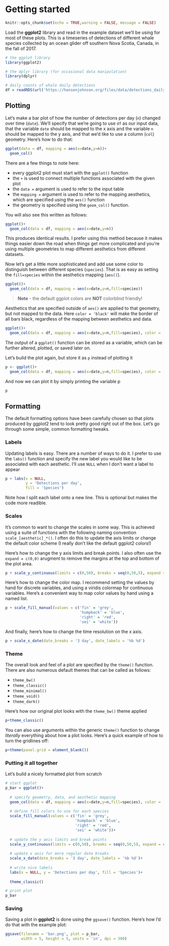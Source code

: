 # Getting started

```r
knitr::opts_chunk$set(echo = TRUE,warning = FALSE, message = FALSE)
```

Load the **ggplot2** library and read in the example dataset we'll be using for most of these plots. This is a timeseries of detections of different whale species collected by an ocean glider off southern Nova Scotia, Canada, in the fall of 2017. 

```r

# the ggplot library
library(ggplot2)

# the dplyr library (for occasional data manipulation)
library(dplyr)

# daily counts of whale daily detections
df = readRDS(url('https://hansenjohnson.org/files/data/detections_daily.rds'))
```

## Plotting

Let's make a bar plot of how the number of detections per day (`n`) changed over time (`date`). We'll specify that we're going to use `df` as our input data, that the variable `date` should be mapped to the x axis and the variable `n` should be mapped to the y axis, and that we'd like to use a column (`col`) geometry. Here's how to do that: 

```r
ggplot(data = df, mapping = aes(x=date,y=n))+
  geom_col()
```

There are a few things to note here:

- every ggplot2 plot must start with the `ggplot()` function  
- the `+` is used to connect multiple functions associated with the given plot  
- the `data = ` argument is used to refer to the input table  
- the `mapping = ` argument is used to refer to the mapping aesthetics, which are specified using the `aes()` function  
- the geometry is specified using the `geom_col()` function.    

You will also see this written as follows:
```r
ggplot()+
  geom_col(data = df, mapping = aes(x=date,y=n))
```

This produces identical results. I prefer using this method because it makes things easier down the road when things get more complicated and you're using multiple geometries to map different aesthetics from different datasets.

Now let's get a little more sophisticated and add use some color to distinguish between different species (`species`). That is as easy as setting the `fill=species` within the aesthetics mapping (`aes()`).

```r
ggplot()+
  geom_col(data = df, mapping = aes(x=date,y=n,fill=species))
```

>**Note** - the default ggplot colors are **NOT** colorblind friendly!

Aesthetics that are specified outside of `aes()` are applied to that geometry, but not mapped to the data. Here `color = 'black'` will make the border of all bars black, regardless of the mapping between aesthetics and data.

```r
ggplot()+
  geom_col(data = df, mapping = aes(x=date,y=n,fill=species), color = 'black')
```

The output of a `ggplot()` function can be stored as a variable, which can be further altered, plotted, or saved later on.

Let's build the plot again, but store it as `p` instead of plotting it
```r
p <- ggplot()+
  geom_col(data = df, mapping = aes(x=date,y=n,fill=species), color = 'black')
```

And now we can plot it by simply printing the variable p
```r
p
```

## Formatting

The default formatting options have been carefully chosen so that plots produced by ggplot2 tend to look pretty good right out of the box. Let's go through some simple, common formatting tweaks.

### Labels

Updating labels is easy. There are a number of ways to do it. I prefer to use the `labs()` function and specify the new label you would like to be associated with each aesthetic. I'll use `NULL` when I don't want a label to appear

```r
p + labs(x = NULL, 
         y = 'Detections per day', 
         fill = 'Species')
```

Note how I split each label onto a new line. This is optional but makes the code more readible.

### Scales

It's common to want to change the scales in some way. This is achieved using a suite of functions with the following naming convention `scale_[aesthetic]_*()`. I often do this to update the axis limits or change the default color scheme (I really don't like the default ggplot2 colors!)

Here's how to change the y axis limits and break points. I also often use the `expand = c(0,0)` arugment to remove the margins at the top and bottom of the plot area.

```r
p + scale_y_continuous(limits = c(0,50), breaks = seq(0,50,5), expand = c(0,0))
```

Here's how to change the color map. I recommend setting the values by hand for discrete variables, and using a viridis colormap for continuous variables. Here's a convenient way to map color values by hand using a named list.

```r
p + scale_fill_manual(values = c('fin' = 'grey', 
                                 'humpback' = 'blue', 
                                 'right' = 'red', 
                                 'sei' = 'white'))
```

And finally, here's how to change the time resolution on the x axis.

```r
p + scale_x_date(date_breaks = '3 day', date_labels = '%b %d')
```

### Theme

The overall look and feel of a plot are specified by the `theme()` function. There are also numerous default themes that can be called as follows:

- `theme_bw()`  
- `theme_classic()`  
- `theme_minimal()`  
- `theme_void()`  
- `theme_dark()`  

Here's how our original plot looks with the `theme_bw()` theme applied

```r
p+theme_classic()
```

You can also use arguments within the generic `theme()` function to change *literally* everything about how a plot looks. Here's a quick example of how to turn the gridlines off:

```r
p+theme(panel.grid = element_blank())
```

### Putting it all together

Let's build a nicely formatted plot from scratch

```r
# start ggplot
p_bar = ggplot()+
  
  # specify geometry, data, and aesthetic mapping
  geom_col(data = df, mapping = aes(x=date,y=n,fill=species), color = 'black')+
  
  # define fill colors to use for each species
  scale_fill_manual(values = c('fin' = 'grey', 
                               'humpback' = 'blue', 
                               'right' = 'red', 
                               'sei' = 'white'))+
  
  # update the y axis limits and break points
  scale_y_continuous(limits = c(0,50), breaks = seq(0,50,5), expand = c(0,0))+
  
  # update x axis for more regular date breaks
  scale_x_date(date_breaks = '3 day', date_labels = '%b %d')+
  
  # write nice labels
  labs(x = NULL, y = 'Detections per day', fill = 'Species')+
  
  theme_classic()

# print plot  
p_bar
```

### Saving

Saving a plot in **ggplot2** is done using the `ggsave()` function. Here's how I'd do that with the example plot:

```r
ggsave(filename = 'bar.png', plot = p_bar, 
       width = 5, height = 5, units = 'in', dpi = 300)
```
